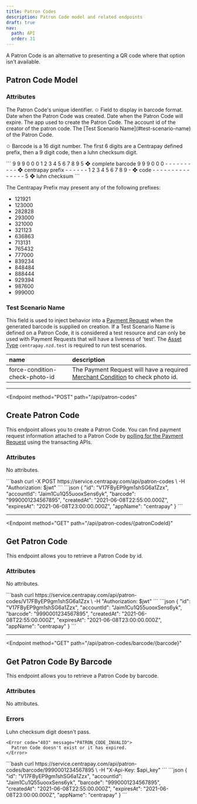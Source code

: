 ```yaml
---
title: Patron Codes
description: Patron Code model and related endpoints
draft: true
nav:
  path: API
  order: 31
---
```


A Patron Code is an alternative to presenting a QR code where that option isn’t available.

## Patron Code Model

### Attributes

<Properties>
  <Property name="id" type="string">
    The Patron Code's unique identifier.
  </Property>

  <Property name="barcode" type="string">
    ✩ Field to display in barcode format.
  </Property>

  <Property name="createdAt" type="timestamp">
    Date when the Patron Code was created.
  </Property>

  <Property name="expiresAt" type="timestamp">
    Date when the Patron Code will expire.
  </Property>

  <Property name="appName" type="string" deprecated>
    The app used to create the Patron Code.
  </Property>

  <Property name="accountId" type="string">
    The account id of the creator of the patron code.
  </Property>

  <Property name="testScenarioName" type="string">
    The [Test Scenario Name](#test-scenario-name) of the Patron Code.
  </Property>
</Properties>

✩ Barcode is a 16 digit number. The first 6 digits are a Centrapay defined prefix, then a 9 digit
code, then a luhn checksum digit.


<CodePanel slot="code-examples" title="Barcode Breakdown">
  ```
  9 9 9 0 0 0 1 2 3 4 5 6 7 8 9 5  ❖  complete barcode
  9 9 9 0 0 0 - - - - - - - - - -  ❖  centrapay prefix
  - - - - - - 1 2 3 4 5 6 7 8 9 -  ❖  code
  - - - - - - - - - - - - - - - 5  ❖  luhn checksum
  ```
</CodePanel>

The Centrapay Prefix may present any of the following prefixes:

* 121921
* 123000
* 282828
* 293000
* 321000
* 321123
* 636863
* 713131
* 765432
* 777000
* 839234
* 848484
* 888444
* 929394
* 987600
* 999000

### Test Scenario Name

This field is used to inject behavior into a [Payment Request](/api/payment-requests) when the
generated barcode is supplied on creation. If a Test Scenario Name is
defined on a Patron Code, it is considered a test resource and can only
be used with Payment Requests that will have a liveness of 'test'. The [Asset Type](/api/asset-types)
`centrapay.nzd.test` is required to run test scenarios.

|              name              |                                    description                                     |
| :----------------------------- | :--------------------------------------------------------------------------------- |
| force-condition-check-photo-id | The Payment Request will have a required [Merchant Condition](/api/payment-requests#merchant-condition) to check photo id. |

---

<Endpoint
  method="POST"
  path="/api/patron-codes"
>
  ## Create Patron Code

  This endpoint allows you to create a Patron Code. You can find payment request information attached to a Patron Code by [polling for the Payment Request](/api/payment-requests#patron-code) using the transacting APIs.

  ### Attributes
  No attributes.

  <CodePanel slot="code-examples" title="Request" method="POST" path="/api/patron-codes">
    ```bash
    curl -X POST https://service.centrapay.com/api/patron-codes \
      -H "Authorization: $jwt"
    ```
  </CodePanel>

  <CodePanel slot="code-examples" title="Response">
    ```json
    {
      "id": "V17FByEP9gm1shSG6a1Zzx",
      "accountId": "Jaim1Cu1Q55uooxSens6yk",
      "barcode": "9990001234567895",
      "createdAt": "2021-06-08T22:55:00.000Z",
      "expiresAt": "2021-06-08T23:00:00.000Z",
      "appName": "centrapay"
    }
    ```
  </CodePanel>
</Endpoint>

---

<Endpoint
  method="GET"
  path="/api/patron-codes/{patronCodeId}"
>
  ## Get Patron Code

  This endpoint allows you to retrieve a Patron Code by id.

  ### Attributes
  No attributes.

  <CodePanel slot="code-examples" title="Request" method="GET" path="/api/patron-codes/{patronCodeId}">
    ```bash
    curl https://service.centrapay.com/api/patron-codes/V17FByEP9gm1shSG6a1Zzx \
      -H "Authorization: $jwt"
    ```
  </CodePanel>

  <CodePanel slot="code-examples" title="Response">
    ```json
    {
      "id": "V17FByEP9gm1shSG6a1Zzx",
      "accountId": "Jaim1Cu1Q55uooxSens6yk",
      "barcode": "9990001234567895",
      "createdAt": "2021-06-08T22:55:00.000Z",
      "expiresAt": "2021-06-08T23:00:00.000Z",
      "appName": "centrapay"
    }
    ```
  </CodePanel>
</Endpoint>

---

<Endpoint
  method="GET"
  path="/api/patron-codes/barcode/{barcode}"
>
  ## Get Patron Code By Barcode

  This endpoint allows you to retrieve a Patron Code by barcode.

  ### Attributes
  No attributes.

  ### Errors
  <Properties>
    <Error code="400" message="CHECKSUM_FAILED">
      Luhn checksum digit doesn't pass.
    </Error>

    <Error code="403" message="PATRON_CODE_INVALID">
      Patron Code doesn't exist or it has expired.
    </Error>
  </Properties>

  <CodePanel slot="code-examples" title="Request" method="GET" path="/api/patron-codes/barcode/{barcode}">
    ```bash
    curl https://service.centrapay.com/api/patron-codes/barcode/9990001234567895 \
      -H "X-Api-Key: $api_key"
    ```
  </CodePanel>

  <CodePanel slot="code-examples" title="Response">
    ```json
    {
      "id": "V17FByEP9gm1shSG6a1Zzx",
      "accountId": "Jaim1Cu1Q55uooxSens6yk",
      "barcode": "9990001234567895",
      "createdAt": "2021-06-08T22:55:00.000Z",
      "expiresAt": "2021-06-08T23:00:00.000Z",
      "appName": "centrapay"
    }
    ```
  </CodePanel>
</Endpoint>
